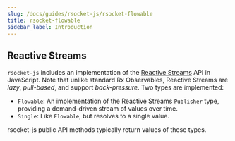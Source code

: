 ```yaml
---
slug: /docs/guides/rsocket-js/rsocket-flowable
title: rsocket-flowable
sidebar_label: Introduction
---
```


## Reactive Streams

`rsocket-js` includes an implementation of the [Reactive Streams](http://www.reactive-streams.org/)
API in JavaScript. Note that unlike standard Rx Observables, Reactive Streams are
_lazy_, _pull-based_, and support _back-pressure_. Two types are implemented:

- `Flowable`: An implementation of the Reactive Streams `Publisher` type,
  providing a demand-driven stream of values over time.
- `Single`: Like `Flowable`, but resolves to a single value.

rsocket-js public API methods typically return values of these types.
